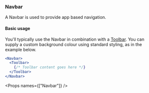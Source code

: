 
<Nav title="Navbar" />
<SEO title="Navbar" />

<Container>
<Article sidebar={[
  { id: 'Navbar', name: 'Navbar'},
  { id: 'Basic usage', name: 'Basic usage' },
  { id: 'Props', name: 'API' }
]}>

# Navbar

A Navbar is used to provide app based navigation.

#### Basic usage

You'll typically use the Navbar in combination with a [Toolbar](/components/toolbar). You can supply a custom background colour using standard styling, as in the example below.

```.jsx
<Navbar>
  <Toolbar>
    {/* Toolbar content goes here */}
  </Toolbar>
</Navbar>
```

<Props names={["Navbar"]} />

</Article>
</Container>
